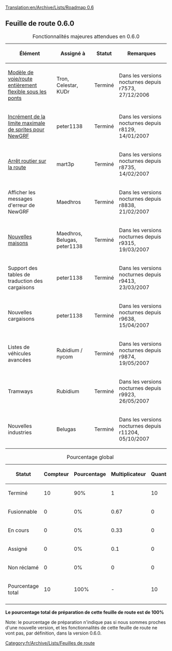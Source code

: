 [[Translation:en/Archive/Lists/Roadmap 0.6]]
{{fr/Historique}}

{{fr/Archive/Lists/EnteteRoadmap|
precedent=fr/Archive/Lists/Feuille de route 0.5|
courant=Feuille de route 0.6|
suivant=fr/Archive/Lists/Feuille de route 0.7|
}}

== Feuille de route 0.6.0 ==

{| border="1"
|+ Fonctionnalités majeures attendues en 0.6.0
|-
! Élément !! Assigné à !! Statut !! Remarques
|-
|[[fr/Archive/Manual/Nouveau pont|Modèle de voie/route entièrement flexible sous les ponts]] || Tron, Celestar, KUDr
!class="checked" | Terminé || Dans les versions nocturnes depuis r7573, 27/12/2006
|-
|[[fr/Archive/Community/FAQ NewGRF|Incrément de la limite maximale de sprites pour NewGRF]] || peter1138 
!class="checked" | Terminé || Dans les versions nocturnes depuis r8129, 14/01/2007
|-
|[[fr/Manual/Arrêt routier sur la route|Arrêt routier sur la route]] || mart3p
!class="checked" | Terminé || Dans les versions nocturnes depuis r8735, 14/02/2007
|-
|Afficher les messages d'erreur de NewGRF || Maedhros
!class="checked" | Terminé || Dans les versions nocturnes depuis r8838, 21/02/2007
|-
|[[fr/Archive/Manual/Maisons NewGRF|Nouvelles maisons]] || Maedhros, Belugas, peter1138
!class="checked" | Terminé || Dans les versions nocturnes depuis r9315, 19/03/2007
|-
|Support des tables de traduction des cargaisons || peter1138
!class="checked" | Terminé || Dans les versions nocturnes depuis r9413, 23/03/2007
|-
|Nouvelles cargaisons || peter1138
!class="checked" | Terminé || Dans les versions nocturnes depuis r9638, 15/04/2007
|-
|Listes de véhicules avancées || Rubidium / nycom
!class="checked" | Terminé || Dans les versions nocturnes depuis r9874, 19/05/2007
|-
|Tramways || Rubidium
!class="checked" | Terminé || Dans les versions nocturnes depuis r9923, 26/05/2007
|-
|Nouvelles industries || Belugas
!class="checked" | Terminé || Dans les versions nocturnes depuis r11204, 05/10/2007
|}

{| border="1"
|+ Pourcentage global
|-
! Statut !! Compteur !! Pourcentage !! Multiplicateur !! Quantité
|-
!class="checked" | Terminé || 10 || 90% || 1 || 10
|-
!class="wip" | Fusionnable || 0 || 0% || 0.67 || 0
|-
!class="wip" | En cours || 0 || 0% || 0.33 || 0
|-
!class="claimed" | Assigné || 0 || 0% || 0.1 || 0
|-
!class="unclaimed" | Non réclamé || 0 || 0% || 0 || 0
|-
!class="wip" | Pourcentage total
!class="wip" | 10
!class="wip" | 100% 
!class="wip" | - 
!class="wip" | 10
|-
|}
'''Le pourcentage total de préparation de cette feuille de route est de 100%'''

Note: le pourcentage de préparation n'indique pas si nous sommes proches d'une nouvelle version, et les fonctionnalités de cette feuille de route ne vont pas, par définition, dans la version 0.6.0.
[[Category:fr/Archive/Lists/Feuilles de route]]